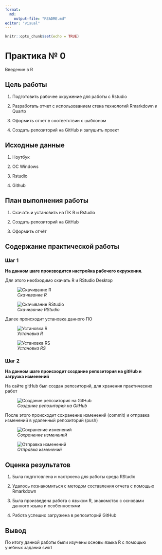 ```yaml
---
format:
  md:
    output-file: "README.md"
editor: "visual"
---
```


```r
knitr::opts_chunk$set(echo = TRUE)
```

# Практика № 0

Введение в R

## Цель работы

1.  Подготовить рабочее окружение для работы с Rstudio

2.  Разработать отчет с использованием стека технологий Rmarkdown и Quarto

3.  Оформить отчет в соответствии с шаблоном

4.  Создать репозиторий на GitHub и запушить проект

## Исходные данные

1.  Ноутбук

2.  OC Windows

3.  Rstudio

4.  Github

## План выполнения работы

1.  Скачать и установить на ПК R и Rstudio

2.  Создать репозиторий на GitHub

3.  Оформить отчёт

## Содержание практической работы

### Шаг 1

**На данном шаге производится настройка рабочего окружения.**

Для этого необходимо скачать R и RStudio Desktop

![*Скачивание R*](./images/download_R.png)

![*Скачивание RStudio*](./images/download_RS.png)

Далее происходит установка данного ПО

![*Установка R*](./images/install_R.png)

![*Установка RS*](./images/install_RS.png)

### Шаг 2

**На данном шаге происходит создание репозитория на gitHub и загрузка изменений**

На сайте gitHub был создан репозиторий, для хранения практических работ

![*Создание репозитория на GitHub*](./images/create_repo.png)

После этого происходит сохранение изменений (commit) и отправка изменений в удаленный репозиторий (push)

![*Сохранение изменений*](./images/commit_repo.png)

![*Отправка изменений*](./images/push_repo.png)

## Оценка результатов

1.  Была подготовлена и настроена для работы среда RStudio

2.  Удалось познакомиться с методом составления отчета с помощью Rmarkdown

3.  Была произведена работа с языком R, знакомство с основами данного языка и особенностями

4.  Работа успешно загружена в репозиторий GitHub

## Вывод

По итогу данной работы были изучены основы языка R с помощью учебных заданий swirl

